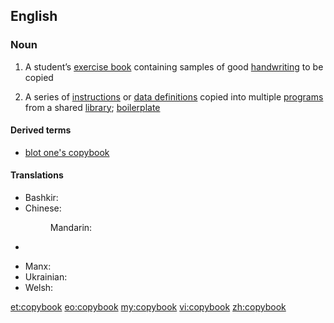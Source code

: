 ==English==

===Noun===
{{wikipedia}}
{{en-noun}}

# A student’s [[exercise book]] containing samples of good [[handwriting]] to be copied
# {{computing}} A series of [[instruction]]s or [[data definition]]s copied into multiple [[program]]s from a shared [[library]]; [[boilerplate]]

====Derived terms====
* [[blot one's copybook]]

====Translations====
{{trans-top|student's exercise book}}
* Bashkir: {{tø|ba|дәфтәр|tr=däftär|sc=Cyrl}}
* Chinese: 
*: Mandarin: {{t|cmn|字帖|tr=zìtiè|sc=Hani}}
* {{trreq|Finnish}}
{{trans-mid}}
* Manx: {{t-|gv|coip-lioar|f}}
* Ukrainian: {{t-|uk|зошит|m|tr=zóšyt|sc=Cyrl}}
* Welsh: {{t-|cy|copi|m}}
{{trans-bottom}}

[[et:copybook]]
[[eo:copybook]]
[[my:copybook]]
[[vi:copybook]]
[[zh:copybook]]